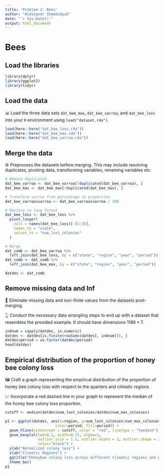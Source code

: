 ```yaml
---
title: 'Problem 2: Bees'
author: "Aleksandr Shemendyuk"
date: "`r Sys.Date()`"
output: html_document
---
```


# Bees

## Load the libraries

```r
library(dplyr)
library(ggplot2)
library(tidyr)
```

## Load the data

📊 Load the three data sets `dat_bee_max`, `dat_bee_varroa`, and `dat_bee_loss` into your `R` environment using `load("dataset.rda")`.

```r
load(here::here("dat_bee_loss.rda"))
load(here::here("dat_bee_max.rda"))
load(here::here("dat_bee_varroa.rda"))
```

## Merge the data

⚙️ Preprocess the datasets before merging. This may include resolving duplicates, pivoting data, transforming variables, renaming variables etc.

```r
# Remove duplicated
dat_bee_varroa <- dat_bee_varroa[!duplicated(dat_bee_varroa), ]
dat_bee_max <- dat_bee_max[!duplicated(dat_bee_max), ]

# Transform varroa from percentage to proportion
dat_bee_varroa$varroa <- dat_bee_varroa$varroa / 100

# Restore to long format
dat_bee_loss <- dat_bee_loss %>%
  pivot_longer(
    cols = names(dat_bee_loss)[-(1:3)],
    names_to = "state",
    values_to = "num_lost_colonies"
  )

# Merge
dat_comb <- dat_bee_varroa %>%
  left_join(dat_bee_loss, by = c("state", "region", "year", "period"))
dat_comb <- dat_comb %>%
  left_join(dat_bee_max, by = c("state", "region", "year", "period"))

datdes <- dat_comb
```


## Remove missing data and Inf

🧹 Eliminate missing data and non-finite values from the datasets post-merging.

👆 Conduct the necessary data wrangling steps to end up with a dataset that resembles the provided example. It should have dimensions $1186 \times 7$.

```r
indnum = sapply(datdes, is.numeric)
datdes <- datdes[is.finite(rowSums(datdes[, indnum])), ]
datdes$period = as.factor(datdes$period) 
head(datdes)
```

## Empirical distribution of the proportion of honey bee colony loss

🖼️ Craft a graph representing the empirical distribution of the proportion of honey bee colony loss with respect to the quarters and climatic regions

📈 Incorporate a red dashed line in your graph to represent the median of the honey bee colony loss proportion.

```r
cutoff <- median(datdes$num_lost_colonies/datdes$num_max_colonies)

p1 <- ggplot(datdes, aes(x=region, y=num_lost_colonies/num_max_colonies, 
                       color=period, fill=period)) +
  geom_hline(yintercept = cutoff, color = "red", linetype = "twodash") +
  geom_boxplot(lwd=0.1, width=0.75, alpha=1,
               outlier.size = 1.5, outlier.alpha = 1, outlier.shape = 21,
               color="black") +
  ylab("Normalized colony loss") +
  xlab("Climatic Regions") +
  ggtitle("Honeybee colony loss across different climatic regions and periods") +
  theme_bw()
p1
```
